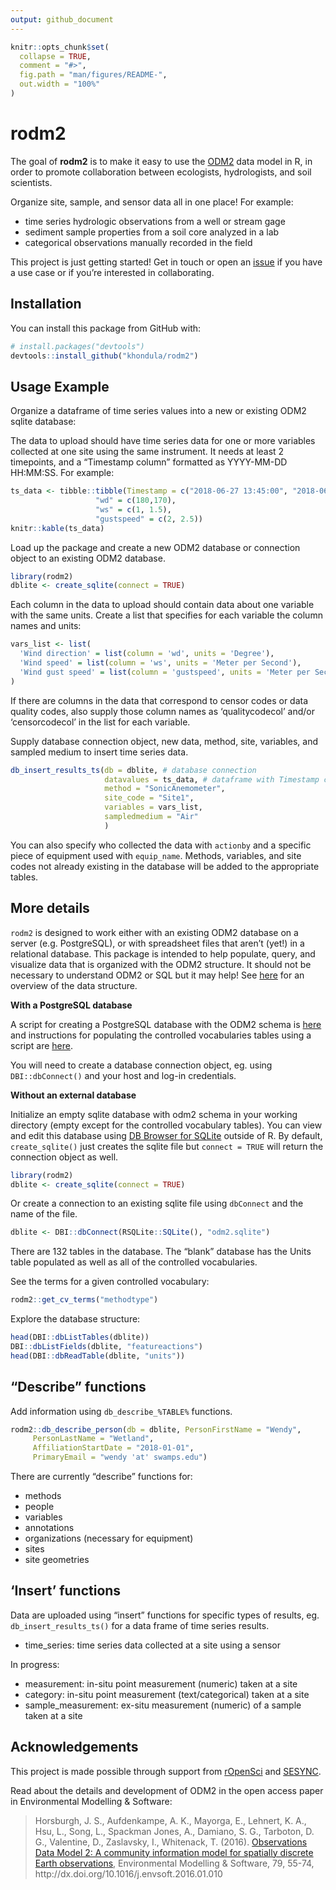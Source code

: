 ```yaml
---
output: github_document
---
```


<!-- README.md is generated from README.Rmd. Please edit that file -->

```r
knitr::opts_chunk$set(
  collapse = TRUE,
  comment = "#>",
  fig.path = "man/figures/README-",
  out.width = "100%"
)
```
# rodm2

The goal of **rodm2** is to make it easy to use the [ODM2](https://github.com/ODM2/ODM2) data model in R, in order to promote collaboration between ecologists, hydrologists, and soil scientists. 

Organize  site, sample, and sensor data all in one place! For example:

* time series hydrologic observations from a well or stream gage
* sediment sample properties from a soil core analyzed in a lab
* categorical observations manually recorded in the field

This project is just getting started! Get in touch or open an [issue](https://github.com/khondula/rodm2/issues) if you have a use case or if you're interested in collaborating. 

## Installation

You can install this package from GitHub with:

```r
# install.packages("devtools")
devtools::install_github("khondula/rodm2")
```

## Usage Example

Organize a dataframe of time series values into a new or existing ODM2 sqlite database:

The data to upload should have time series data for one or more variables collected at one site using the same instrument. It needs at least 2 timepoints, and a "Timestamp column" formatted as YYYY-MM-DD HH:MM:SS. For example:

```r
ts_data <- tibble::tibble(Timestamp = c("2018-06-27 13:45:00", "2018-06-27 13:55:00"),
                   "wd" = c(180,170),
                   "ws" = c(1, 1.5), 
                   "gustspeed" = c(2, 2.5))
knitr::kable(ts_data)
```

Load up the package and create a new ODM2 database or connection object to an existing ODM2 database.

```r
library(rodm2)
dblite <- create_sqlite(connect = TRUE)
```

Each column in the data to upload should contain data about one variable with the same units. Create a list that specifies for each variable the column names and units:

```r
vars_list <- list(
  'Wind direction' = list(column = 'wd', units = 'Degree'),
  'Wind speed' = list(column = 'ws', units = 'Meter per Second'),
  'Wind gust speed' = list(column = 'gustspeed', units = 'Meter per Second')
)
```

If there are columns in the data that correspond to censor codes or data quality codes, also supply those column names as 'qualitycodecol' and/or 'censorcodecol' in the list for each variable.

Supply database connection object, new data, method, site, variables, and sampled medium to insert time series data. 

```r
db_insert_results_ts(db = dblite, # database connection
                     datavalues = ts_data, # dataframe with Timestamp column
                     method = "SonicAnemometer", 
                     site_code = "Site1", 
                     variables = vars_list, 
                     sampledmedium = "Air"
                     )
```

You can also specify who collected the data with `actionby` and a specific piece of equipment used with `equip_name`. Methods, variables, and site codes not already existing in the database will be added to the appropriate tables. 

## More details 

`rodm2` is designed to work either with an existing ODM2 database on a server (e.g. PostgreSQL), or with spreadsheet files that aren't (yet!) in a relational database. This package is intended to help populate, query, and visualize data that is organized with the ODM2 structure. It should not be necessary to understand ODM2 or SQL but it may help! See [here](http://odm2.github.io/ODM2/schemas/ODM2_Current/diagrams/ODM2OverviewSimplified.html) for an overview of the data structure. 

**With a PostgreSQL database**

A script for creating a PostgreSQL database with the ODM2 schema is [here](https://github.com/ODM2/ODM2/blob/master/src/blank_schema_scripts/postgresql/ODM2_for_PostgreSQL.sql) and instructions for populating the controlled vocabularies tables using a script are [here](https://github.com/ODM2/ODM2/tree/master/src/load_cvs).

You will need to create a database connection object, eg. using `DBI::dbConnect()` and your host and log-in credentials. 

**Without an external database**

Initialize an empty sqlite database with odm2 schema in your working directory (empty except for the controlled vocabulary tables). You can view and edit this database using [DB Browser for SQLite](https://sqlitebrowser.org/) outside of R. By default, `create_sqlite()` just creates the sqlite file but `connect = TRUE` will return the connection object as well. 

```r
library(rodm2)
dblite <- create_sqlite(connect = TRUE)
```

Or create a connection to an existing sqlite file using `dbConnect` and the name of the file. 

```r
dblite <- DBI::dbConnect(RSQLite::SQLite(), "odm2.sqlite")
```

There are 132 tables in the database. The "blank" database has the Units table populated as well as all of the controlled vocabularies.

See the terms for a given controlled vocabulary:

```r
rodm2::get_cv_terms("methodtype")
```

Explore the database structure: 

```r
head(DBI::dbListTables(dblite))
DBI::dbListFields(dblite, "featureactions")
head(DBI::dbReadTable(dblite, "units"))
```

## "Describe" functions

Add information using `db_describe_%TABLE%` functions. 

```r
rodm2::db_describe_person(db = dblite, PersonFirstName = "Wendy",
     PersonLastName = "Wetland",
     AffiliationStartDate = "2018-01-01",
     PrimaryEmail = "wendy 'at' swamps.edu")
```

There are currently "describe" functions for:

* methods
* people
* variables
* annotations
* organizations (necessary for equipment)
* sites
* site geometries

## 'Insert' functions

Data are uploaded using "insert" functions for specific types of results, eg. `db_insert_results_ts()` for a data frame of time series results. 

* time_series: time series data collected at a site using a sensor

In progress:

* measurement: in-situ point measurement (numeric) taken at a site
* category: in-situ point measurement (text/categorical) taken at a site
* sample_measurement: ex-situ measurement (numeric) of a sample taken at a site

## Acknowledgements

This project is made possible through support from [rOpenSci](https://ropensci.org/) and [SESYNC](https://www.sesync.org/). 

Read about the details and development of ODM2 in the open access paper in Environmental Modelling & Software: 

> Horsburgh, J. S., Aufdenkampe, A. K., Mayorga, E., Lehnert, K. A., Hsu, L., Song, L., Spackman Jones, A., Damiano, S. G., Tarboton, D. G., Valentine, D., Zaslavsky, I., Whitenack, T. (2016). [Observations Data Model 2: A community information model for spatially discrete Earth observations](http://dx.doi.org/10.1016/j.envsoft.2016.01.010), Environmental Modelling & Software, 79, 55-74, http://dx.doi.org/10.1016/j.envsoft.2016.01.010

